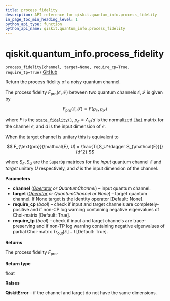 ```yaml
---
title: process_fidelity
description: API reference for qiskit.quantum_info.process_fidelity
in_page_toc_min_heading_level: 1
python_api_type: function
python_api_name: qiskit.quantum_info.process_fidelity
---
```


<span id="qiskit-quantum-info-process-fidelity" />

# qiskit.quantum\_info.process\_fidelity

<span id="qiskit.quantum_info.process_fidelity" />

`process_fidelity(channel, target=None, require_cp=True, require_tp=True)` [GitHub](https://github.com/qiskit/qiskit/tree/stable/0.24/qiskit/quantum_info/operators/measures.py "view source code")

Return the process fidelity of a noisy quantum channel.

The process fidelity $F_{\text{pro}}(\mathcal{E}, \mathcal{F})$ between two quantum channels $\mathcal{E}, \mathcal{F}$ is given by

$$
F_{\text{pro}}(\mathcal{E}, \mathcal{F})
    = F(\rho_{\mathcal{E}}, \rho_{\mathcal{F}})
$$

where $F$ is the [`state_fidelity()`](qiskit.quantum_info.state_fidelity "qiskit.quantum_info.state_fidelity"), $\rho_{\mathcal{E}} = \Lambda_{\mathcal{E}} / d$ is the normalized [`Choi`](qiskit.quantum_info.Choi "qiskit.quantum_info.Choi") matrix for the channel $\mathcal{E}$, and $d$ is the input dimension of $\mathcal{E}$.

When the target channel is unitary this is equivalent to

$$
F_{\text{pro}}(\mathcal{E}, U)
    = \frac{Tr[S_U^\dagger S_{\mathcal{E}}]}{d^2}
$$

where $S_{\mathcal{E}}, S_{U}$ are the [`SuperOp`](qiskit.quantum_info.SuperOp "qiskit.quantum_info.SuperOp") matrices for the *input* quantum channel $\mathcal{E}$ and *target* unitary $U$ respectively, and $d$ is the input dimension of the channel.

**Parameters**

*   **channel** ([*Operator*](qiskit.quantum_info.Operator "qiskit.quantum_info.Operator") *or QuantumChannel*) – input quantum channel.
*   **target** ([*Operator*](qiskit.quantum_info.Operator "qiskit.quantum_info.Operator") *or QuantumChannel or None*) – target quantum channel. If None target is the identity operator \[Default: None].
*   **require\_cp** (*bool*) – check if input and target channels are completely-positive and if non-CP log warning containing negative eigenvalues of Choi-matrix \[Default: True].
*   **require\_tp** (*bool*) – check if input and target channels are trace-preserving and if non-TP log warning containing negative eigenvalues of partial Choi-matrix $Tr_{\mbox{out}}[\mathcal{E}] - I$ \[Default: True].

**Returns**

The process fidelity $F_{\text{pro}}$.

**Return type**

float

**Raises**

**QiskitError** – if the channel and target do not have the same dimensions.


